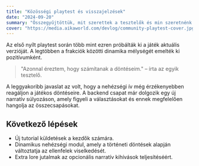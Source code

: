 ```yaml
---
title: "Közösségi playtest és visszajelzések"
date: "2024-09-20"
summary: "Összegyűjtöttük, mit szerettek a tesztelők és min szeretnénk még javítani a következő buildben."
cover: "https://media.aikaworld.com/devlog/community-playtest-cover.jpg"
---
```


Az első nyílt playtest során több mint ezren próbálták ki a játék aktuális verzióját. A legtöbben a frakciók közötti dinamika mélységét emelték ki pozitívumként.

> "Azonnal éreztem, hogy számítanak a döntéseim." – írta az egyik tesztelő.

A leggyakoribb javaslat az volt, hogy a nehézségi ív még érzékenyebben reagáljon a játékos döntéseire. A backend csapat már dolgozik egy új narratív súlyozáson, amely figyeli a választásokat és ennek megfelelően hangolja az összecsapásokat.

## Következő lépések

- Új tutorial küldetések a kezdők számára.
- Dinamikus nehézségi modul, amely a történeti döntések alapján változtatja az ellenfelek viselkedését.
- Extra lore jutalmak az opcionális narratív kihívások teljesítéséért.
